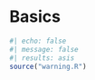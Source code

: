 # Basics {#sec-basics-intro .unnumbered}

```r
#| echo: false
#| message: false
#| results: asis
source("warning.R")
```
